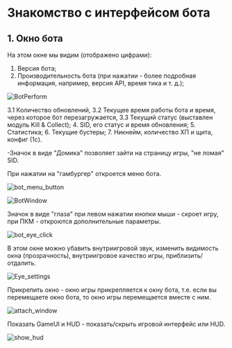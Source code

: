 # Знакомство с интерфейсом бота

## 1. Окно бота

На этом окне мы видим (отображено цифрами):
1. Версия бота;
2. Производительность бота (при нажатии - более подробная информация, например, версия API, время тика и т. д.);

![BotPerform](public/bot_perform.png)

3.1 Количество обновлений,
3.2 Текущее время работы бота и время, через которое бот перезагружается,
3.3 Текущий статус (выставлен модуль Kill & Collect);
4. SID, его статус и время обновления;
5. Статистика;
6. Текущие бустеры;
7. Никнейм, количество ХП и щита, конфиг (1c).

-Значок в виде "Домика" позволяет зайти на страницу игры, "не ломая" SID.

При нажатии на "гамбургер" откроется меню бота.

![bot_menu_button](public/bot_menu_button.png)

![BotWindow](public/BotWindow.png)

Значок в виде "глаза" при левом нажатии кнопки мыши - скроет игру, при ПКМ - откроются дополнительные параметры.

![bot_eye_click](public/bot_eye_click.png)

В этом окне можно убавить внутриигровой звук, изменить видимость окна (прозрачность), внутриигровое качество игры, приблизить/отдалить.

![Eye_settings](public/Eye_settings.gif)

Прикрепить окно - окно игры прикрепляется к окну бота, т.е. если вы перемещаете окно бота, то окно игры перемещается вместе с ним.

![attach_window](public/Attach_window.gif)

Показать GameUI и HUD - показать/скрыть игровой интерфейс или HUD.

![show_hud](public/Show_hud.gif)